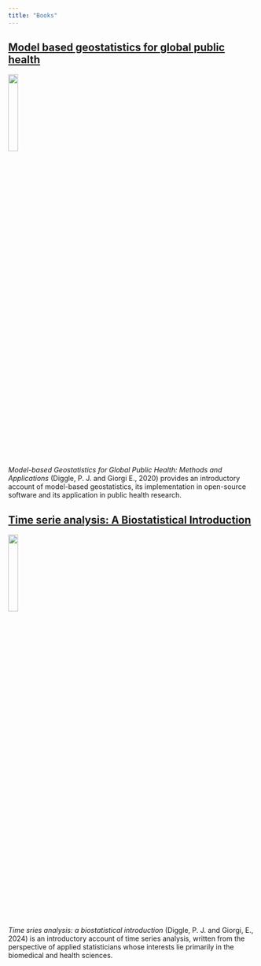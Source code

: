 ```yaml
---
title: "Books"
---
```


## [Model based geostatistics for global public health](https://www.routledge.com/Model-based-Geostatistics-for-Global-Public-Health-Methods-and-Applications/Diggle-Giorgi/p/book/9781032093642?srsltid=AfmBOoorCB0EMimcXx0idtYQCMM50J-ZhORW9tsHxjSbRu8goWwe5PZF)

![](mbg.jpg){.border .rounded .shadow-lg width="20%"}

*Model-based Geostatistics for Global Public Health: Methods and Applications* (Diggle, P. J. and Giorgi E., 2020) provides an introductory account of model-based geostatistics, its implementation in open-source software and its application in public health research.

## [Time serie analysis: A Biostatistical Introduction](https://global.oup.com/academic/product/time-series-a-biostatistical-introduction-9780198714842?q=peter%20diggle%20time%20series&lang=en&cc=gb)

![](ts.png){.border .rounded .shadow-lg width="20%"}

*Time sries analysis: a biostatistical introduction* (Diggle, P. J. and Giorgi, E., 2024) is an introductory account of time series analysis, written from the perspective of applied statisticians whose interests lie primarily in the biomedical and health sciences.
